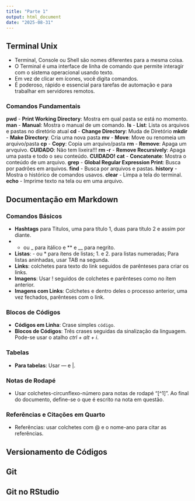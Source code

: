 ```yaml
---
title: "Parte 1"
output: html_document
date: "2025-08-31"
---
```


## Terminal Unix

- Terminal, Console ou Shell são nomes diferentes para a mesma coisa.
- O Terminal é uma interface de linha de comando que permite interagir com o sistema operacional usando texto.
- Em vez de clicar em ícones, você digita comandos.
- É poderoso, rápido e essencial para tarefas de automação e para trabalhar em servidores remotos.

### Comandos Fundamentais

**pwd** - **Print Working Directory**: Mostra em qual pasta se está no momento.
**man** - **Manual**: Mostra o manual de um comando.
**ls** - **List**: Lista os arquivos e pastas no diretório atual
**cd** - **Change Directory**: Muda de Diretório
**mkdir** - **Make Directory**: Cria uma nova pasta
**mv** - **Move**: Move ou renomeia um arquivo/pasta
**cp** - **Copy**: Copia um arquivo/pasta
**rm** - **Remove**: Apaga um arvquivo. **CUIDADO**: Não tem lixeira!!!
**rm -r** - **Remove Recursively**: Apaga uma pasta e todo o seu conteúdo. **CUIDADO!**
**cat** - **Concatenate**: Mostra o conteúdo de um arquivo.
**grep** - **Global Regular Expression Print**: Busca por padrões em arquivos.
**find** - Busca por arquivos e pastas.
**history** - Mostra o histórico de comandos usavos.
**clear** - Limpa a tela do terminal.
**echo** - Imprime texto na tela ou em uma arquivo.

## Documentação em Markdown

### Comandos Básicos

- **Hashtags** para Títulos, uma para título 1, duas para título 2 e assim por diante.
- * ou _ para itálico e ** e __ para negrito.
- **Listas**: - ou * para ítens de listas; 1. e 2. para listas numeradas; Para listas aninhadas, usar TAB na segunda.
- **Links**: colchetes para texto do link seguidos de parênteses para criar os links.
- **Imagens**: Usar ! seguidos de colchetes e parênteses como no ítem anterior.
- **Imagens com Links**: Colchetes e dentro deles o processo anterior, uma vez fechados, parênteses com o link.

### Blocos de Códigos

- **Códigos em Linha**: Crase simples `código`.
- **Blocos de Códigos**: Três crases seguidas da sinalização da linguagem. Pode-se usar o atalho *ctrl + alt + i*.

### Tabelas

- **Para tabelas**: Usar --- e |.

### Notas de Rodapé

- Usar colchetes-circunflexo-número para notas de rodapé "[^1]". Ao final do documento, define-se o que é escrito na nota em questão.

### Referências e Citações em Quarto

- Referências: usar colchetes com @ e o nome-ano para citar as referências.

## Versionamento de Códigos

## Git

## Git no RStudio